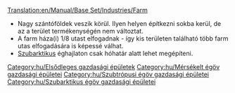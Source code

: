 [[Translation:en/Manual/Base Set/Industries/Farm]]

{{hu/Gazdasági épületek|név=Farm
|kép=en/Farm.png
|caption=A farm mérsékelt éghajlaton
|image2=Arctic&Tropic Farm.png
|caption2=Szubarktikus és szubtrópusi farm
|klíma=[[hu/Manual/Éghajlatok#mersekelt|mérsékelt]], [[hu/Manual/Éghajlatok#szubarktikus|szubarktikus]], [[hu/Manual/Éghajlatok#szubtropusi|szubtrópusi]]
|elfogad=---
|előállít=&nbsp;
* mérsékelt éghajlaton [[hu/Manual/Base Set/Cargos/Búza|búzát]] és állatot;<br/>
* szubarktikus éghajlaton [[hu/Manual/Base Set/Cargos/Állat|állatot]];<br/>
* szubtróusi éghajlaton [[hu/Manual/Base Set/Cargos/Kukorica|kukoricát]].
|megjegyzés=
}}
* Nagy szántóföldek veszik körül. Ilyen helyen építkezni sokba kerül, de az a terület termékenységén nem változtat.
* A farm háza(i) 1/8 utast elfogadnak - így kis területen található több farm utas elfogadására is képessé válhat.
* [[hu/Manual/Éghajlatok#szubarktikus|Szubarktikus]] éghajlaton csak hóhatár alatt lehet megépíteni.

{{hu/Navbox Gazdasági épületek}}

[[Category:hu/Elsődleges gazdasági épületek]]
[[Category:hu/Mérsékelt égöv gazdasági épületei]]
[[Category:hu/Szubtrópusi égöv gazdasági épületei]]
[[Category:hu/Szubarktikus égöv gazdasági épületei]]
